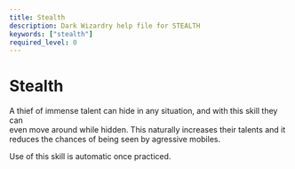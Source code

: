 ```yaml
---
title: Stealth
description: Dark Wizardry help file for STEALTH
keywords: ["stealth"]
required_level: 0
---
```


# Stealth

A thief of immense talent can hide in any situation, and with this skill they can  
even move around while hidden. This naturally increases their talents and it  
reduces the chances of being seen by agressive mobiles.  

Use of this skill is automatic once practiced.